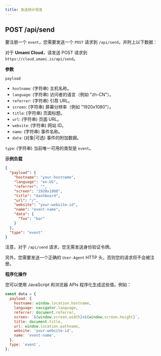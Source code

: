 ```yaml
---
title: 发送统计信息
---
```


## POST /api/send

要注册一个 `event`，您需要发送一个 `POST` 请求到 `/api/send`，并附上以下数据：

对于 **Umami Cloud**，请发送 POST 请求到 `https://cloud.umami.is/api/send`。

**参数**

`payload`

- `hostname`: (字符串) 主机名称。
- `language`: (字符串) 访问者的语言（例如 "zh-CN"）。
- `referrer`: (字符串) 引荐 URL。
- `screen`: (字符串) 屏幕分辨率（例如 "1920x1080"）。
- `title`: (字符串) 页面标题。
- `url`: (字符串) 页面 URL。
- `website`: (字符串) 网站 ID。
- `name`: (字符串) 事件名称。
- `data`: (对象|可选) 事件的附加数据。

`type`: (字符串) 当前唯一可用的类型是 `event`。

**示例负载**

```json
{
  "payload": {
    "hostname": "your-hostname",
    "language": "en-US",
    "referrer": "",
    "screen": "1920x1080",
    "title": "dashboard",
    "url": "/",
    "website": "your-website-id",
    "name": "event-name",
    "data": {
      "foo": "bar"
    }
  },
  "type": "event"
}
```

注意，对于 `/api/send` 请求，您无需发送身份验证令牌。

另外，您需要发送一个正确的 `User-Agent` HTTP 头，否则您的请求将不会被注册。

**程序化操作**

您可以使用 JavaScript 和浏览器 APIs 程序化生成这些值。例如：

```js
const data = {
  payload: {
    hostname: window.location.hostname,
    language: navigator.language,
    referrer: document.referrer,
    screen: `${window.screen.width}x${window.screen.height}`,
    title: document.title,
    url: window.location.pathname,
    website: 'your-website-id',
    name: 'event-name',
  },
  type: 'event',
};
```